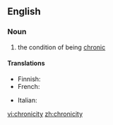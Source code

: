 ==English==

===Noun===
{{en-noun|-}}

# the condition of being [[chronic]]

====Translations====
{{trans-top|the condition of being chronic}}
* Finnish: {{t+|fi|kroonisuus}}
* French: {{t+|fr|chronicité|f}}
{{trans-mid}}
* Italian: {{t|it|cronicità|f}}
{{trans-bottom}}

[[vi:chronicity]]
[[zh:chronicity]]